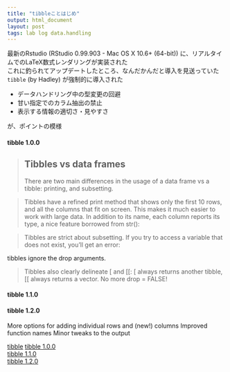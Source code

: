 ```yaml
---
title: "tibbleことはじめ"
output: html_document
layout: post
tags: lab log data.handling 
---
```


最新のRstudio (RStudio 0.99.903 - Mac OS X 10.6+ (64-bit)) に、リアルタイムでのLaTeX数式レンダリングが実装された  
これに釣られてアップデートしたところ、なんだかんだと導入を見送っていた`tibble` (by Hadley) が強制的に導入された  

- データハンドリング中の型変更の回避  
- 甘い指定でのカラム抽出の禁止  
- 表示する情報の適切さ・見やすさ

が、ポイントの模様  


#### tibble 1.0.0
> ## Tibbles vs data frames
> There are two main differences in the usage of a data frame vs a tibble: printing, and subsetting.

> Tibbles have a refined print method that shows only the first 10 rows, and all the columns that fit on screen. This makes it much easier to work with large data. In addition to its name, each column reports its type, a nice feature borrowed from str():

> Tibbles are strict about subsetting. If you try to access a variable that does not exist, you’ll get an error:

tibbles ignore the drop arguments.

> Tibbles also clearly delineate [ and [[: [ always returns another tibble, [[ always returns a vector. No more drop = FALSE!

#### tibble 1.1.0


#### tibble 1.2.0

More options for adding individual rows and (new!) columns
Improved function names
Minor tweaks to the output


<a href = "https://github.com/hadley/tibble">tibble</a>
<a href = "https://blog.rstudio.org/2016/03/24/tibble-1-0-0/">
tibble 1.0.0</a>  
<a href = "https://blog.rstudio.org/2016/07/05/tibble-1-1/">
tibble 1.1.0</a>  
<a href = "https://blog.rstudio.org/2016/08/29/tibble-1-2-0/">
tibble 1.2.0</a>